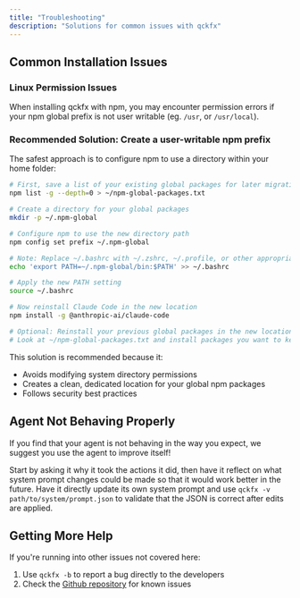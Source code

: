 ```yaml
---
title: "Troubleshooting"
description: "Solutions for common issues with qckfx"
---
```


## Common Installation Issues

### Linux Permission Issues

When installing qckfx with npm, you may encounter permission errors if your npm global prefix is not user writable (eg. `/usr`, or `/usr/local`).

### Recommended Solution: Create a user-writable npm prefix

The safest approach is to configure npm to use a directory within your home folder:

```bash
# First, save a list of your existing global packages for later migration
npm list -g --depth=0 > ~/npm-global-packages.txt

# Create a directory for your global packages
mkdir -p ~/.npm-global

# Configure npm to use the new directory path
npm config set prefix ~/.npm-global

# Note: Replace ~/.bashrc with ~/.zshrc, ~/.profile, or other appropriate file for your shell
echo 'export PATH=~/.npm-global/bin:$PATH' >> ~/.bashrc

# Apply the new PATH setting
source ~/.bashrc

# Now reinstall Claude Code in the new location
npm install -g @anthropic-ai/claude-code

# Optional: Reinstall your previous global packages in the new location
# Look at ~/npm-global-packages.txt and install packages you want to keep
```

This solution is recommended because it:

- Avoids modifying system directory permissions
- Creates a clean, dedicated location for your global npm packages
- Follows security best practices

## Agent Not Behaving Properly

If you find that your agent is not behaving in the way you expect, we suggest you use the agent to improve itself\! 

Start by asking it why it took the actions it did, then have it reflect on what system prompt changes could be made so that it would work better in the future. Have it directly update its own system prompt and use `qckfx -v path/to/system/prompt.json` to validate that the JSON is correct after edits are applied.

## Getting More Help

If you're running into other issues not covered here:

1. Use `qckfx -b` to report a bug directly to the developers
2. Check the [Github repository](https://github.com/qckfx/agent-sdk) for known issues